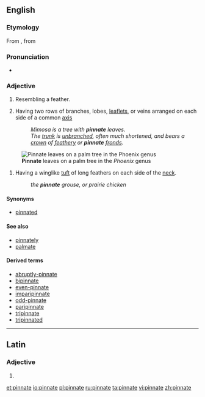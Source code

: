 ==English==

===Etymology===
From {{etyl|la|en}} {{term|pinnatus|pinnātus|lang=la|[[feathered]]}}, from {{term|pinna|lang=la||[[feather]]}}

===Pronunciation===
* {{IPA|/pɪnˈneɪt/}}

{{wikipedia}}
===Adjective===
{{en-adj}}

# Resembling a feather.
# {{botany}} Having two rows of branches, lobes, [[leaflet]]s, or veins arranged on each side of a common [[axis]]
#: ''Mimosa is a tree with '''pinnate''' leaves.''
#: ''The [[trunk]] is [[unbranched]], often much shortened, and bears a [[crown]] of [[feathery]] or '''pinnate''' [[fronds]].''
[[Image:Pinnate.JPG|thumb|right|'''Pinnate''' leaves on a palm tree in the ''Phoenix'' genus]]
# {{zoology}} Having a winglike [[tuft]] of long feathers on each side of the [[neck]].
#: ''the '''pinnate''' grouse, or prairie chicken''

====Synonyms====
* [[pinnated]]

====See also====
* [[pinnately]]
* [[palmate]]

====Derived terms====
* [[abruptly-pinnate]]
* [[bipinnate]]
* [[even-pinnate]]
* [[imparipinnate]]
* [[odd-pinnate]]
* [[paripinnate]]
* [[tripinnate]]
* [[tripinnated]]

----

==Latin==

===Adjective===
{{la-adj-form|pinnāte}}

# {{inflection of|pinnatus|pinnātus|voc|m|s|lang=la}}


[[et:pinnate]]
[[io:pinnate]]
[[pl:pinnate]]
[[ru:pinnate]]
[[ta:pinnate]]
[[vi:pinnate]]
[[zh:pinnate]]